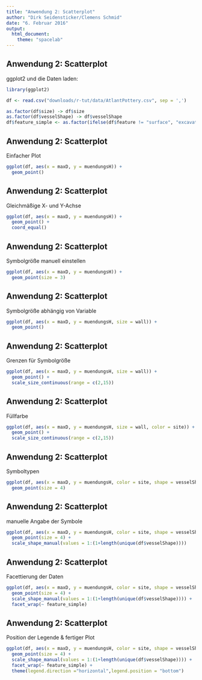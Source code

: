 ```yaml
--- 
title: "Anwendung 2: Scatterplot" 
author: "Dirk Seidensticker/Clemens Schmid" 
date: "6. Februar 2016" 
output:
  html_document:
    theme: "spacelab"
---
```


## Anwendung 2: Scatterplot

ggplot2 und die Daten laden:
```r
library(ggplot2)
```

```r
df <- read.csv("downloads/r-tut/data/AtlantPottery.csv", sep = ',')
```

```r
as.factor(df$size) -> df$size
as.factor(df$vesselShape) -> df$vesselShape
df$feature_simple <- as.factor(ifelse(df$feature != "surface", "excavation", "surface"))
```

## Anwendung 2: Scatterplot

Einfacher Plot

```r
ggplot(df, aes(x = maxD, y = muendungsH)) + 
  geom_point()
```

## Anwendung 2: Scatterplot

Gleichmäßige X- und Y-Achse 

```r
ggplot(df, aes(x = maxD, y = muendungsH)) + 
  geom_point() + 
  coord_equal()
```

## Anwendung 2: Scatterplot

Symbolgröße manuell einstellen 

```r
ggplot(df, aes(x = maxD, y = muendungsH)) + 
  geom_point(size = 3)
```

## Anwendung 2: Scatterplot

Symbolgröße abhängig von Variable 

```r
ggplot(df, aes(x = maxD, y = muendungsH, size = wall)) + 
  geom_point()
```

## Anwendung 2: Scatterplot

Grenzen für Symbolgröße 

```r
ggplot(df, aes(x = maxD, y = muendungsH, size = wall)) + 
  geom_point() +
  scale_size_continuous(range = c(2,15))
```

## Anwendung 2: Scatterplot

Füllfarbe 

```r
ggplot(df, aes(x = maxD, y = muendungsH, size = wall, color = site)) + 
  geom_point() +
  scale_size_continuous(range = c(2,15))
```

## Anwendung 2: Scatterplot

Symboltypen

```r
ggplot(df, aes(x = maxD, y = muendungsH, color = site, shape = vesselShape)) + 
  geom_point(size = 4)
```

## Anwendung 2: Scatterplot

manuelle Angabe der Symbole

```r
ggplot(df, aes(x = maxD, y = muendungsH, color = site, shape = vesselShape)) + 
  geom_point(size = 4) +
  scale_shape_manual(values = 1:(1+length(unique(df$vesselShape))))
```

## Anwendung 2: Scatterplot

Facettierung der Daten

```r
ggplot(df, aes(x = maxD, y = muendungsH, color = site, shape = vesselShape)) + 
  geom_point(size = 4) +
  scale_shape_manual(values = 1:(1+length(unique(df$vesselShape)))) + 
  facet_wrap(~ feature_simple)
```


## Anwendung 2: Scatterplot

Position der Legende & fertiger Plot

```r
ggplot(df, aes(x = maxD, y = muendungsH, color = site, shape = vesselShape)) + 
  geom_point(size = 4) + 
  scale_shape_manual(values = 1:(1+length(unique(df$vesselShape)))) + 
  facet_wrap(~ feature_simple) + 
  theme(legend.direction ="horizontal",legend.position = "bottom")
```
